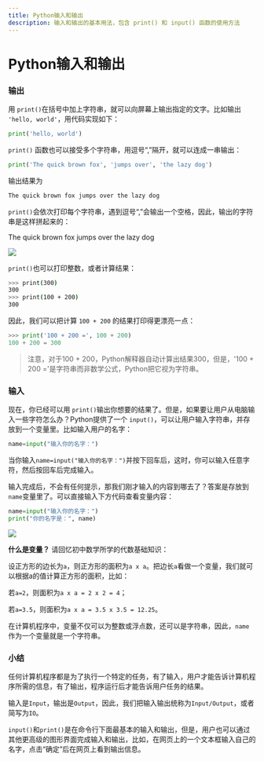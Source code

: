 ```yaml
---
title: Python输入和输出
description: 输入和输出的基本用法，包含 print() 和 input() 函数的使用方法
---
```


# Python输入和输出

### 输出

用 `print()`在括号中加上字符串，就可以向屏幕上输出指定的文字。比如输出 `'hello, world'`，用代码实现如下：

```python title="python"
print('hello, world')
```

`print()` 函数也可以接受多个字符串，用逗号“,”隔开，就可以连成一串输出：

```python title="python"
print('The quick brown fox', 'jumps over', 'the lazy dog')
```

输出结果为

```bash title="bash"
The quick brown fox jumps over the lazy dog
```

`print()`会依次打印每个字符串，遇到逗号“,”会输出一个空格，因此，输出的字符串是这样拼起来的：

The quick brown fox jumps over the lazy dog

![](assets/20250709_123008_1.jpg)

`print()`也可以打印整数，或者计算结果：

```bash title="bash"
>>> print(300)
300
>>> print(100 + 200)
300
```

因此，我们可以把计算 `100 + 200` 的结果打印得更漂亮一点：

```python title="python"
>>> print('100 + 200 =', 100 + 200)
100 + 200 = 300
```

> 注意，对于100 + 200，Python解释器自动计算出结果300，但是，'100 + 200 ='是字符串而非数学公式，Python把它视为字符串。

### 输入

现在，你已经可以用 `print()`输出你想要的结果了。但是，如果要让用户从电脑输入一些字符怎么办？Python提供了一个 `input()`，可以让用户输入字符串，并存放到一个变量里。比如输入用户的名字：

```python title="python"
name=input("输入你的名字：")
```

当你输入`name=input("输入你的名字：")`并按下回车后，这时，你可以输入任意字符，然后按回车后完成输入。

输入完成后，不会有任何提示，那我们刚才输入的内容到哪去了？答案是存放到`name`变量里了。可以直接输入下方代码查看变量内容：

```python title="python"
name=input("输入你的名字：")
print("你的名字是：", name)
```

![](assets/20250709_122956_2.png)

**什么是变量？** 请回忆初中数学所学的代数基础知识：

设正方形的边长为`a`，则正方形的面积为`a x a`。把边长`a`看做一个变量，我们就可以根据a的值计算正方形的面积，比如：

若`a=2`，则面积为`a x a = 2 x 2 = 4`；

若`a=3.5`，则面积为`a x a = 3.5 x 3.5 = 12.25`。

在计算机程序中，变量不仅可以为整数或浮点数，还可以是字符串，因此，`name`作为一个变量就是一个字符串。

### 小结

任何计算机程序都是为了执行一个特定的任务，有了输入，用户才能告诉计算机程序所需的信息，有了输出，程序运行后才能告诉用户任务的结果。

输入是`Input`，输出是`Output`，因此，我们把输入输出统称为`Input/Output`，或者简写为`IO`。

`input()`和`print()`是在命令行下面最基本的输入和输出，但是，用户也可以通过其他更高级的图形界面完成输入和输出，比如，在网页上的一个文本框输入自己的名字，点击“确定”后在网页上看到输出信息。
